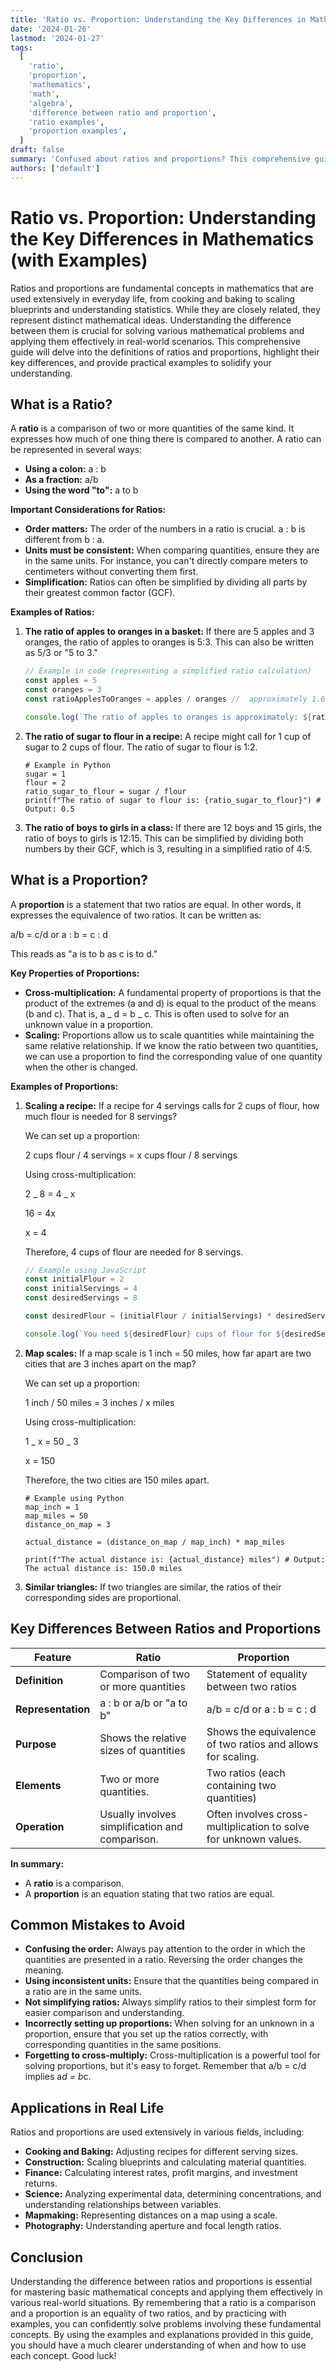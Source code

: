 ```yaml
---
title: 'Ratio vs. Proportion: Understanding the Key Differences in Mathematics (with Examples)'
date: '2024-01-26'
lastmod: '2024-01-27'
tags:
  [
    'ratio',
    'proportion',
    'mathematics',
    'math',
    'algebra',
    'difference between ratio and proportion',
    'ratio examples',
    'proportion examples',
  ]
draft: false
summary: 'Confused about ratios and proportions? This comprehensive guide breaks down the key differences between them with clear explanations and practical examples, helping you master these fundamental mathematical concepts.'
authors: ['default']
---
```


# Ratio vs. Proportion: Understanding the Key Differences in Mathematics (with Examples)

Ratios and proportions are fundamental concepts in mathematics that are used extensively in everyday life, from cooking and baking to scaling blueprints and understanding statistics. While they are closely related, they represent distinct mathematical ideas. Understanding the difference between them is crucial for solving various mathematical problems and applying them effectively in real-world scenarios. This comprehensive guide will delve into the definitions of ratios and proportions, highlight their key differences, and provide practical examples to solidify your understanding.

## What is a Ratio?

A **ratio** is a comparison of two or more quantities of the same kind. It expresses how much of one thing there is compared to another. A ratio can be represented in several ways:

- **Using a colon:** a : b
- **As a fraction:** a/b
- **Using the word "to":** a to b

**Important Considerations for Ratios:**

- **Order matters:** The order of the numbers in a ratio is crucial. a : b is different from b : a.
- **Units must be consistent:** When comparing quantities, ensure they are in the same units. For instance, you can't directly compare meters to centimeters without converting them first.
- **Simplification:** Ratios can often be simplified by dividing all parts by their greatest common factor (GCF).

**Examples of Ratios:**

1.  **The ratio of apples to oranges in a basket:** If there are 5 apples and 3 oranges, the ratio of apples to oranges is 5:3. This can also be written as 5/3 or "5 to 3."

    ```javascript
    // Example in code (representing a simplified ratio calculation)
    const apples = 5
    const oranges = 3
    const ratioApplesToOranges = apples / oranges //  approximately 1.67

    console.log(`The ratio of apples to oranges is approximately: ${ratioApplesToOranges}`)
    ```

2.  **The ratio of sugar to flour in a recipe:** A recipe might call for 1 cup of sugar to 2 cups of flour. The ratio of sugar to flour is 1:2.

    ```plaintext
    # Example in Python
    sugar = 1
    flour = 2
    ratio_sugar_to_flour = sugar / flour
    print(f"The ratio of sugar to flour is: {ratio_sugar_to_flour}") # Output: 0.5
    ```

3.  **The ratio of boys to girls in a class:** If there are 12 boys and 15 girls, the ratio of boys to girls is 12:15. This can be simplified by dividing both numbers by their GCF, which is 3, resulting in a simplified ratio of 4:5.

## What is a Proportion?

A **proportion** is a statement that two ratios are equal. In other words, it expresses the equivalence of two ratios. It can be written as:

a/b = c/d or a : b = c : d

This reads as "a is to b as c is to d."

**Key Properties of Proportions:**

- **Cross-multiplication:** A fundamental property of proportions is that the product of the extremes (a and d) is equal to the product of the means (b and c). That is, a _ d = b _ c. This is often used to solve for an unknown value in a proportion.
- **Scaling:** Proportions allow us to scale quantities while maintaining the same relative relationship. If we know the ratio between two quantities, we can use a proportion to find the corresponding value of one quantity when the other is changed.

**Examples of Proportions:**

1.  **Scaling a recipe:** If a recipe for 4 servings calls for 2 cups of flour, how much flour is needed for 8 servings?

    We can set up a proportion:

    2 cups flour / 4 servings = x cups flour / 8 servings

    Using cross-multiplication:

    2 _ 8 = 4 _ x

    16 = 4x

    x = 4

    Therefore, 4 cups of flour are needed for 8 servings.

    ```javascript
    // Example using JavaScript
    const initialFlour = 2
    const initialServings = 4
    const desiredServings = 8

    const desiredFlour = (initialFlour / initialServings) * desiredServings

    console.log(`You need ${desiredFlour} cups of flour for ${desiredServings} servings.`) // Output: You need 4 cups of flour for 8 servings.
    ```

2.  **Map scales:** If a map scale is 1 inch = 50 miles, how far apart are two cities that are 3 inches apart on the map?

    We can set up a proportion:

    1 inch / 50 miles = 3 inches / x miles

    Using cross-multiplication:

    1 _ x = 50 _ 3

    x = 150

    Therefore, the two cities are 150 miles apart.

    ```plaintext
    # Example using Python
    map_inch = 1
    map_miles = 50
    distance_on_map = 3

    actual_distance = (distance_on_map / map_inch) * map_miles

    print(f"The actual distance is: {actual_distance} miles") # Output: The actual distance is: 150.0 miles
    ```

3.  **Similar triangles:** If two triangles are similar, the ratios of their corresponding sides are proportional.

## Key Differences Between Ratios and Proportions

| Feature            | Ratio                                           | Proportion                                                       |
| ------------------ | ----------------------------------------------- | ---------------------------------------------------------------- |
| **Definition**     | Comparison of two or more quantities            | Statement of equality between two ratios                         |
| **Representation** | a : b or a/b or "a to b"                        | a/b = c/d or a : b = c : d                                       |
| **Purpose**        | Shows the relative sizes of quantities          | Shows the equivalence of two ratios and allows for scaling.      |
| **Elements**       | Two or more quantities.                         | Two ratios (each containing two quantities)                      |
| **Operation**      | Usually involves simplification and comparison. | Often involves cross-multiplication to solve for unknown values. |

**In summary:**

- A **ratio** is a comparison.
- A **proportion** is an equation stating that two ratios are equal.

## Common Mistakes to Avoid

- **Confusing the order:** Always pay attention to the order in which the quantities are presented in a ratio. Reversing the order changes the meaning.
- **Using inconsistent units:** Ensure that the quantities being compared in a ratio are in the same units.
- **Not simplifying ratios:** Always simplify ratios to their simplest form for easier comparison and understanding.
- **Incorrectly setting up proportions:** When solving for an unknown in a proportion, ensure that you set up the ratios correctly, with corresponding quantities in the same positions.
- **Forgetting to cross-multiply:** Cross-multiplication is a powerful tool for solving proportions, but it's easy to forget. Remember that a/b = c/d implies a*d = b*c.

## Applications in Real Life

Ratios and proportions are used extensively in various fields, including:

- **Cooking and Baking:** Adjusting recipes for different serving sizes.
- **Construction:** Scaling blueprints and calculating material quantities.
- **Finance:** Calculating interest rates, profit margins, and investment returns.
- **Science:** Analyzing experimental data, determining concentrations, and understanding relationships between variables.
- **Mapmaking:** Representing distances on a map using a scale.
- **Photography:** Understanding aperture and focal length ratios.

## Conclusion

Understanding the difference between ratios and proportions is essential for mastering basic mathematical concepts and applying them effectively in various real-world situations. By remembering that a ratio is a comparison and a proportion is an equality of two ratios, and by practicing with examples, you can confidently solve problems involving these fundamental concepts. By using the examples and explanations provided in this guide, you should have a much clearer understanding of when and how to use each concept. Good luck!
